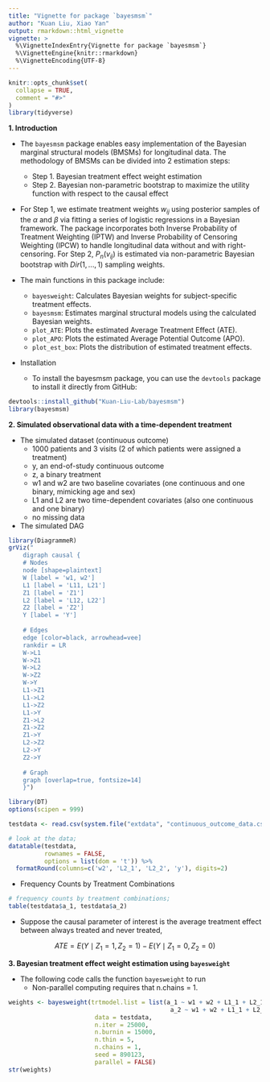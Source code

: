 ```yaml
---
title: "Vignette for package `bayesmsm`"
author: "Kuan Liu, Xiao Yan"
output: rmarkdown::html_vignette
vignette: >
  %\VignetteIndexEntry{Vignette for package `bayesmsm`}
  %\VignetteEngine{knitr::rmarkdown}
  %\VignetteEncoding{UTF-8}
---
```


```r
knitr::opts_chunk$set(
  collapse = TRUE,
  comment = "#>"
)
library(tidyverse)
```

**1. Introduction**

- The `bayesmsm` package enables easy implementation of the Bayesian marginal structural models (BMSMs) for longitudinal data. The methodology of BMSMs can be divided into 2 estimation steps:

  - Step 1. Bayesian treatment effect weight estimation
  - Step 2. Bayesian non-parametric bootstrap to maximize the utility function with respect to the causal effect
  
- For Step 1, we estimate treatment weights $w_{ij}$ using posterior samples of the $\alpha$ and $\beta$ via fitting a series of logistic regressions in a Bayesian framework. The package incorporates both Inverse Probability of Treatment Weighting (IPTW) and Inverse Probability of Censoring Weighting (IPCW) to handle longitudinal data without and with right-censoring. For Step 2, $P_n(v_{ij})$ is estimated via non-parametric Bayesian bootstrap with $Dir(1,...,1)$ sampling weights.

- The main functions in this package include:

  - `bayesweight`: Calculates Bayesian weights for subject-specific treatment effects.
  - `bayesmsm`: Estimates marginal structural models using the calculated Bayesian weights.
  - `plot_ATE`: Plots the estimated Average Treatment Effect (ATE).
  - `plot_APO`: Plots the estimated Average Potential Outcome (APO).
  - `plot_est_box`: Plots the distribution of estimated treatment effects.

- Installation

  - To install the bayesmsm package, you can use the `devtools` package to install it directly from GitHub:

```r
devtools::install_github("Kuan-Liu-Lab/bayesmsm")
library(bayesmsm)
```

**2. Simulated observational data with a time-dependent treatment**

- The simulated dataset (continuous outcome)
  - 1000 patients and 3 visits (2 of which patients were assigned a treatment)
  - y, an end-of-study continuous outcome
  - z, a binary treatment
  - w1 and w2 are two baseline covariates (one continuous and one binary, mimicking age and sex)
  - L1 and L2 are two time-dependent covariates (also one continuous and one binary)
  - no missing data
- The simulated DAG

```r
library(DiagrammeR)
grViz("
    digraph causal {
    # Nodes
    node [shape=plaintext]
    W [label = 'w1, w2']
    L1 [label = 'L11, L21']
    Z1 [label = 'Z1']
    L2 [label = 'L12, L22']
    Z2 [label = 'Z2']
    Y [label = 'Y']
    
    # Edges
    edge [color=black, arrowhead=vee]
    rankdir = LR
    W->L1
    W->Z1
    W->L2
    W->Z2
    W->Y
    L1->Z1
    L1->L2
    L1->Z2
    L1->Y
    Z1->L2
    Z1->Z2
    Z1->Y
    L2->Z2
    L2->Y
    Z2->Y
    
    # Graph
    graph [overlap=true, fontsize=14]
    }")
```

```r
library(DT)
options(scipen = 999)

testdata <- read.csv(system.file("extdata", "continuous_outcome_data.csv", package = "bayesmsm"))

# look at the data;
datatable(testdata,
          rownames = FALSE,
          options = list(dom = 't')) %>%
  formatRound(columns=c('w2', 'L2_1', 'L2_2', 'y'), digits=2)
```

- Frequency Counts by Treatment Combinations

```r
# frequency counts by treatment combinations;
table(testdata$a_1, testdata$a_2)
```

- Suppose the causal parameter of interest is the average treatment effect between always treated and never treated,

$$
ATE = E(Y \mid Z_1 = 1, Z_2 = 1) - E(Y \mid Z_1 = 0, Z_2 = 0)
$$

**3. Bayesian treatment effect weight estimation using `bayesweight`**

- The following code calls the function `bayesweight` to run 
  - Non-parallel computing requires that n.chains = 1.

```r
weights <- bayesweight(trtmodel.list = list(a_1 ~ w1 + w2 + L1_1 + L2_1,
                                             a_2 ~ w1 + w2 + L1_1 + L2_1 + L1_2 + L2_2 + a_1),
                        data = testdata,
                        n.iter = 25000,
                        n.burnin = 15000,
                        n.thin = 5,
                        n.chains = 1,
                        seed = 890123,
                        parallel = FALSE)
str(weights)
```

